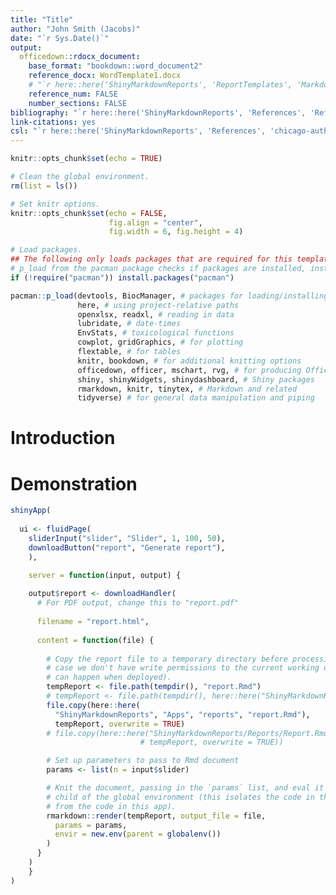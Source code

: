 ```yaml
---
title: "Title"
author: "John Smith (Jacobs)"
date: "`r Sys.Date()`"
output:
  officedown::rdocx_document:
    base_format: "bookdown::word_document2"
    reference_docx: WordTemplate1.docx
    # "`r here::here('ShinyMarkdownReports', 'ReportTemplates', 'MarkdownToDocx', 'WordTemplate1.docx')`"
    reference_num: FALSE
    number_sections: FALSE
bibliography: "`r here::here('ShinyMarkdownReports', 'References', 'References.bib')`"
link-citations: yes
csl: "`r here::here('ShinyMarkdownReports', 'References', 'chicago-author-date.csl')`"
---
```


```r
knitr::opts_chunk$set(echo = TRUE)
```

```r
# Clean the global environment.
rm(list = ls())

# Set knitr options.
knitr::opts_chunk$set(echo = FALSE,
                      fig.align = "center",
                      fig.width = 6, fig.height = 4)

# Load packages.
## The following only loads packages that are required for this template.
# p_load from the pacman package checks if packages are installed, installs them if not, then loads them.
if (!require("pacman")) install.packages("pacman")

pacman::p_load(devtools, BiocManager, # packages for loading/installing other packages
               here, # using project-relative paths
               openxlsx, readxl, # reading in data
               lubridate, # date-times
               EnvStats, # toxicological functions 
               cowplot, gridGraphics, # for plotting
               flextable, # for tables
               knitr, bookdown, # for additional knitting options
               officedown, officer, mschart, rvg, # for producing Office documents and charts
               shiny, shinyWidgets, shinydashboard, # Shiny packages
               rmarkdown, knitr, tinytex, # Markdown and related
               tidyverse) # for general data manipulation and piping
```

# Introduction

# Demonstration

```r
shinyApp(
  
  ui <- fluidPage(
    sliderInput("slider", "Slider", 1, 100, 50),
    downloadButton("report", "Generate report"),
    ),

    server = function(input, output) {
      
    output$report <- downloadHandler(
      # For PDF output, change this to "report.pdf"
      
      filename = "report.html",
      
      content = function(file) {
        
        # Copy the report file to a temporary directory before processing it, in
        # case we don't have write permissions to the current working dir (which
        # can happen when deployed).
        tempReport <- file.path(tempdir(), "report.Rmd")
        # tempReport <- file.path(tempdir(), here::here("ShinyMarkdownReports/Reports/Report.Rmd"))
        file.copy(here::here(
          "ShinyMarkdownReports", "Apps", "reports", "report.Rmd"),
          tempReport, overwrite = TRUE)
        # file.copy(here::here("ShinyMarkdownReports/Reports/Report.Rmd",
                             # tempReport, overwrite = TRUE))

        # Set up parameters to pass to Rmd document
        params <- list(n = input$slider)

        # Knit the document, passing in the `params` list, and eval it in a
        # child of the global environment (this isolates the code in the document
        # from the code in this app).
        rmarkdown::render(tempReport, output_file = file,
          params = params,
          envir = new.env(parent = globalenv())
        )
      }
    )
    }
)
```
